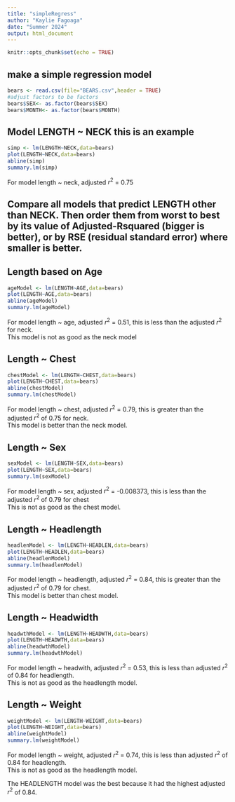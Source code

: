 ```yaml
---
title: "simpleRegress"
author: "Kaylie Fagoaga"
date: "Summer 2024"
output: html_document
---
```


```r
knitr::opts_chunk$set(echo = TRUE)
```

## make a simple regression model

```r
bears <- read.csv(file="BEARS.csv",header = TRUE)
#adjust factors to be factors
bears$SEX<- as.factor(bears$SEX)
bears$MONTH<- as.factor(bears$MONTH)
```

## Model LENGTH ~ NECK  this is an example  

```r
simp <- lm(LENGTH~NECK,data=bears)
plot(LENGTH~NECK,data=bears)
abline(simp)
summary.lm(simp)
```

For model length ~ neck, adjusted $r^2$ = 0.75

## Compare all models that predict LENGTH other than NECK. Then order them from worst to best by its value of Adjusted-Rsquared (bigger is better), or by RSE (residual standard error) where smaller is better. 

## Length based on Age 
```r
ageModel <- lm(LENGTH~AGE,data=bears)
plot(LENGTH~AGE,data=bears)
abline(ageModel)
summary.lm(ageModel)
```

For model length ~ age, adjusted $r^2$ = 0.51, this is less than the adjusted $r^2$ for neck.       
This model is not as good as the neck model

## Length ~ Chest  
```r
chestModel <- lm(LENGTH~CHEST,data=bears)
plot(LENGTH~CHEST,data=bears)
abline(chestModel)
summary.lm(chestModel)
```

For model length ~ chest, adjusted $r^2$ = 0.79, this is greater than the adjusted $r^2$ of 0.75 for neck.    
This model is better than the neck model. 

## Length ~ Sex
```r
sexModel <- lm(LENGTH~SEX,data=bears)
plot(LENGTH~SEX,data=bears)
summary.lm(sexModel)
```

For model length ~ sex, adjusted $r^2$ = -0.008373, this is less than the adjusted $r^2$ of 0.79 for chest   
This is not as good as the chest model.  

## Length ~ Headlength
```r
headlenModel <- lm(LENGTH~HEADLEN,data=bears)
plot(LENGTH~HEADLEN,data=bears)
abline(headlenModel)
summary.lm(headlenModel)
```

For model length ~ headlength, adjusted $r^2$ = 0.84, this is greater than the adjusted $r^2$ of 0.79 for chest.       
This model is better than chest model.   

## Length ~ Headwidth
```r
headwthModel <- lm(LENGTH~HEADWTH,data=bears)
plot(LENGTH~HEADWTH,data=bears)
abline(headwthModel)
summary.lm(headwthModel)
```

For model length ~ headwith, adjusted $r^2$ = 0.53, this is less than adjusted $r^2$ of 0.84 for headlength.        
This is not as good as the headlength model.   

## Length ~ Weight
```r
weightModel <- lm(LENGTH~WEIGHT,data=bears)
plot(LENGTH~WEIGHT,data=bears)
abline(weightModel)
summary.lm(weightModel)
```

For model length ~ weight, adjusted $r^2$ = 0.74, this is less than adjusted $r^2$ of 0.84 for headlength.        
This is not as good as the headlength model.

The HEADLENGTH model was the best because it had the highest adjusted $r^2$ of 0.84.  







